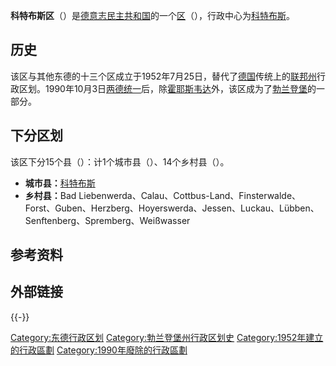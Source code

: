 {{Infobox settlement
| name = 科特布斯区
| native_name                    = Bezirk Cottbus
| settlement_type         = [[东德|东德]][[德意志民主共和國行政區劃|分区]]
| image_map               =District of  Cottbus in German Democratic Republic.svg
| mapsize                 = 
| map_alt                 = 
| map_caption             = 在德意志民主共和国的位置
| latd  = 51 |latm  = 45 |lats  =  |latNS  = N
| longd = 14 |longm = 10 |longs =  |longEW = E
| coordinates_type        = type:adm1st_region:DE
| subdivision_type        = [[世界地理索引|国家]]
| subdivision_name        = [[東德|東德]]
| subdivision_type1       = [[德意志民主共和國行政區劃|县]]
| subdivision_name1       = 14乡村县，1城市县
<!-- established --------------->
| established_title       = 成立
| established_date        = 1952年
| extinct_title           = 解体
| extinct_date            = 1990年
| seat                    = [[科特布斯|科特布斯]]
| area_total_km2          = 8262 
| elevation_max_m         = 
| elevation_min_m         = 
| population_footnotes    = <ref name=a>''"40 Jahre DDR"'', National central administration for statistics, May 1989 </ref>
| population_total        = 884700 
| population_as_of        = 1989
| population_density_km2  = auto
| postal_code_type        = <!-- enter ZIP code, Postcode, Post code, Postal code... -->
| postal_code             = 
| area_code_type          = <!-- defaults to: Area code(s) -->
| area_code               = 
| registration_plate      = Z
}}
'''科特布斯区'''（{{lang-de|Bezirk Cottbus}}）是[[德意志民主共和国|德意志民主共和国]]的一个[[德意志民主共和國行政區劃|区]]（{{lang|de|Bezirk}}），行政中心为[[科特布斯|科特布斯]]。

==历史==
该区与其他东德的十三个区成立于1952年7月25日，替代了[[德国|德国]]传统上的[[联邦州_(德国)|联邦州]]行政区划。1990年10月3日[[两德统一|两德统一]]后，除[[霍耶斯韦达|霍耶斯韦达]]外，该区成为了[[勃兰登堡|勃兰登堡]]的一部分。

==下分区划==
该区下分15个县（{{lang|de|Kreise}}）：计1个城市县（{{lang|de|Stadtkreise}}）、14个乡村县（{{lang|de|Landkreise}}）。
*'''城市县：'''[[科特布斯|科特布斯]]
*'''乡村县：'''Bad Liebenwerda、Calau、Cottbus-Land、Finsterwalde、Forst、Guben、Herzberg、Hoyerswerda、Jessen、Luckau、Lübben、Senftenberg、Spremberg、Weißwasser

==参考资料==
{{Reflist}}

==外部链接==
{{commonscat-inline|Bezirk Cottbus}}

{{-}}
{{Bezirke DDR}}

[[Category:东德行政区划|Category:东德行政区划]]
[[Category:勃兰登堡州行政区划史|Category:勃兰登堡州行政区划史]]
[[Category:1952年建立的行政區劃|Category:1952年建立的行政區劃]]
[[Category:1990年廢除的行政區劃|Category:1990年廢除的行政區劃]]